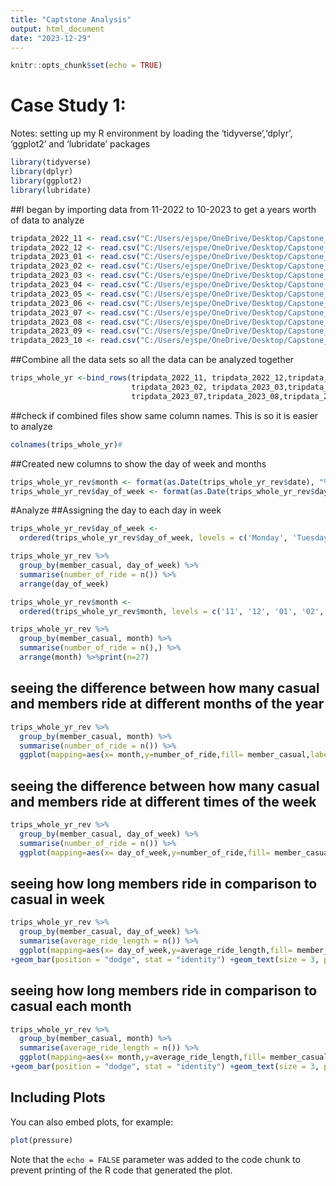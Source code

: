 ---
title: "Captstone Analysis"
output: html_document
date: "2023-12-29"
---

```{r setup, include=FALSE}
knitr::opts_chunk$set(echo = TRUE)
```

# Case Study 1: 
Notes: setting up my R environment by loading the 'tidyverse','dplyr', 'ggplot2' and 'lubridate' packages
```{r Uploading packages for Analysis}
library(tidyverse)
library(dplyr)
library(ggplot2)
library(lubridate)
```
##I began by importing data from 11-2022 to 10-2023 to get a years worth of data to analyze

```{r Import data}
tripdata_2022_11 <- read.csv("C:/Users/ejspe/OneDrive/Desktop/Capstone_Cycles/202211-divvy-tripdata.csv")
tripdata_2022_12 <- read.csv("C:/Users/ejspe/OneDrive/Desktop/Capstone_Cycles/202212-divvy-tripdata.csv")
tripdata_2023_01 <- read.csv("C:/Users/ejspe/OneDrive/Desktop/Capstone_Cycles/202301-divvy-tripdata.csv")
tripdata_2023_02 <- read.csv("C:/Users/ejspe/OneDrive/Desktop/Capstone_Cycles/202302-divvy-tripdata.csv")
tripdata_2023_03 <- read.csv("C:/Users/ejspe/OneDrive/Desktop/Capstone_Cycles/202303-divvy-tripdata.csv")
tripdata_2023_04 <- read.csv("C:/Users/ejspe/OneDrive/Desktop/Capstone_Cycles/202304-divvy-tripdata.csv")
tripdata_2023_05 <- read.csv("C:/Users/ejspe/OneDrive/Desktop/Capstone_Cycles/202305-divvy-tripdata.csv")
tripdata_2023_06 <- read.csv("C:/Users/ejspe/OneDrive/Desktop/Capstone_Cycles/202306-divvy-tripdata.csv")
tripdata_2023_07 <- read.csv("C:/Users/ejspe/OneDrive/Desktop/Capstone_Cycles/202307-divvy-tripdata.csv")
tripdata_2023_08 <- read.csv("C:/Users/ejspe/OneDrive/Desktop/Capstone_Cycles/202308-divvy-tripdata.csv")
tripdata_2023_09 <- read.csv("C:/Users/ejspe/OneDrive/Desktop/Capstone_Cycles/202309-divvy-tripdata.csv")
tripdata_2023_10 <- read.csv("C:/Users/ejspe/OneDrive/Desktop/Capstone_Cycles/202310-divvy-tripdata.csv")


```

##Combine all the data sets so all the data can be analyzed together

```{r Combine Excel Sheets}


trips_whole_yr <-bind_rows(tripdata_2022_11, tripdata_2022_12,tripdata_2023_01,
                           tripdata_2023_02, tripdata_2023_03,tripdata_2023_04, tripdata_2023_05, tripdata_2023_06,
                           tripdata_2023_07,tripdata_2023_08,tripdata_2023_09, tripdata_2023_10)
```
##check if combined files show same column names. This is so it is easier to analyze
```{r Check to see if data is synced}
colnames(trips_whole_yr)# 

```
##Created new columns to show the day of week and months
```{r Create New }
trips_whole_yr_rev$month <- format(as.Date(trips_whole_yr_rev$date), "%m")
trips_whole_yr_rev$day_of_week <- format(as.Date(trips_whole_yr_rev$day_of_week), "%A")
```


#Analyze 
##Assigning the day to each day in week
```{r}
trips_whole_yr_rev$day_of_week <- 
  ordered(trips_whole_yr_rev$day_of_week, levels = c('Monday', 'Tuesday', 'Wednesday', 'Thursday', 'Friday', 'Saturday', 'Sunday'))

trips_whole_yr_rev %>%
  group_by(member_casual, day_of_week) %>%
  summarise(number_of_ride = n()) %>%
  arrange(day_of_week)
```



```{r}
trips_whole_yr_rev$month <- 
  ordered(trips_whole_yr_rev$month, levels = c('11', '12', '01', '02', '03', '04', '05','06','07','08','09','10'))

trips_whole_yr_rev %>%
  group_by(member_casual, month) %>%
  summarise(number_of_ride = n(),) %>%
  arrange(month) %>%print(n=27)
```


## seeing the difference between how many casual and members ride at different months of the year

```{r}
trips_whole_yr_rev %>%
  group_by(member_casual, month) %>%
  summarise(number_of_ride = n()) %>%
  ggplot(mapping=aes(x= month,y=number_of_ride,fill= member_casual,label = number_of_ride)) +geom_bar(position = "dodge", stat = "identity")+  geom_text(size = 3, position = position_stack(vjust = 0.25))

```

## seeing the difference between how many casual and members ride at different times of the week

```{r}
trips_whole_yr_rev %>%
  group_by(member_casual, day_of_week) %>%
  summarise(number_of_ride = n()) %>%
  ggplot(mapping=aes(x= day_of_week,y=number_of_ride,fill= member_casual,label = number_of_ride)) +geom_bar(position = "dodge", stat = "identity") +geom_text(size = 3, position = position_stack(vjust = 0.25))
```

 

## seeing how long members ride in comparison to casual in week

```{r}
trips_whole_yr_rev %>%
  group_by(member_casual, day_of_week) %>%
  summarise(average_ride_length = n()) %>%
  ggplot(mapping=aes(x= day_of_week,y=average_ride_length,fill= member_casual,label = average_ride_length)) 
+geom_bar(position = "dodge", stat = "identity") +geom_text(size = 3, position = position_stack(vjust = 0.25))
```


## seeing how long members ride in comparison to casual each month
```{r}
trips_whole_yr_rev %>%
  group_by(member_casual, month) %>%
  summarise(average_ride_length = n()) %>%
  ggplot(mapping=aes(x= month,y=average_ride_length,fill= member_casual, label = average_ride_length)) 
+geom_bar(position = "dodge", stat = "identity") +geom_text(size = 3, position = position_stack(vjust = 0.25))
```









## Including Plots

You can also embed plots, for example:

```{r pressure, echo=FALSE}
plot(pressure)
```

Note that the `echo = FALSE` parameter was added to the code chunk to prevent printing of the R code that generated the plot.
